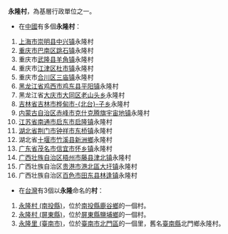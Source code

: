 '''永隆村'''，為基層行政單位之一。

*在[[中國|中國]]有多個'''永隆村'''：
#[[上海市|上海市]][[崇明县|崇明县]][[中兴镇_(上海市)|中兴镇]]永隆村
#[[重庆市|重庆市]][[巴南区|巴南区]][[跳石镇|跳石镇]]永隆村
#重庆市[[武隆县|武隆县]][[羊角镇_(重庆市)|羊角镇]]永隆村
#重庆市[[江津区|江津区]][[杜市镇_(重庆市)|杜市镇]]永隆村
#重庆市[[合川区|合川区]][[三庙镇|三庙镇]]永隆村
#[[黑龙江省|黑龙江省]][[鸡西市|鸡西市]][[鸡东县|鸡东县]][[平阳镇_(鸡东县)|平阳镇]]永隆村
#黑龙江省[[大庆市|大庆市]][[大同区_(大庆市)|大同区]][[老山头乡|老山头乡]]永隆村
#[[吉林省|吉林省]][[吉林市|吉林市]][[桦甸市|桦甸市]][[北台子乡|-{北台}-子乡]]永隆村
#[[内蒙古自治区|内蒙古自治区]][[赤峰市|赤峰市]][[克什克腾旗|克什克腾旗]][[宇宙地镇|宇宙地镇]]永隆村
#[[江苏省|江苏省]][[南通市|南通市]][[启东市|启东市]][[启隆镇|启隆镇]]永隆村
#[[湖北省|湖北省]][[荆门市|荆门市]][[钟祥市|钟祥市]][[东桥镇_(钟祥市)|东桥镇]]永隆村
#湖北省[[十堰市|十堰市]][[竹溪县|竹溪县]][[新洲鄉|新洲鄉]]永隆村
#[[广东省|广东省]][[茂名市|茂名市]][[信宜市|信宜市]][[怀乡镇|怀乡镇]]永隆村
#[[广西壮族自治区|广西壮族自治区]][[梧州市|梧州市]][[藤县|藤县]][[津北镇|津北镇]]永隆村
#广西壮族自治区[[贵港市|贵港市]][[港北區|港北區]][[大圩镇_(贵港市)|大圩镇]]永隆村
#广西壮族自治区[[百色市|百色市]][[田东县|田东县]][[林逢镇|林逢镇]]永隆村

*在[[台灣|台灣]]有3個以'''永隆'''命名的'''村'''：
#[[永隆村_(南投縣)|永隆村 (南投縣)]]，位於[[南投縣|南投縣]][[鹿谷鄉|鹿谷鄉]]的一個村。
#[[永隆村_(屏東縣)|永隆村 (屏東縣)]]，位於[[屏東縣|屏東縣]][[鹽埔鄉|鹽埔鄉]]的一個村。
#[[永隆里_(臺南市)|永隆里 (臺南市)]]，位於[[臺南市|臺南市]][[北門區|北門區]]的一個里，舊名[[臺南縣|臺南縣]]北門鄉永隆村。

{{消歧义|Y|Cat=三字地名消歧义}}
